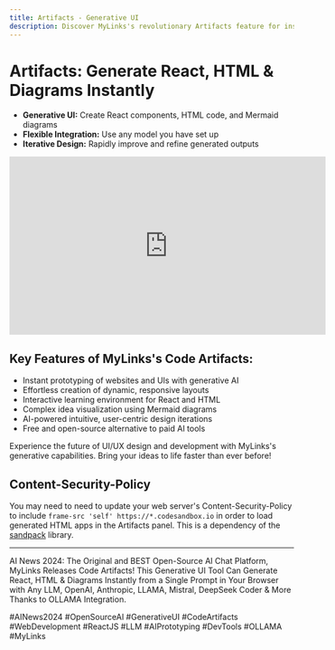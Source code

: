 ```yaml
---
title: Artifacts - Generative UI
description: Discover MyLinks's revolutionary Artifacts feature for instant creation of React components, HTML code, and Mermaid diagrams.
---
```


# Artifacts: Generate React, HTML & Diagrams Instantly

- **Generative UI:** Create React components, HTML code, and Mermaid diagrams
- **Flexible Integration:** Use any model you have set up
- **Iterative Design:** Rapidly improve and refine generated outputs

<div align="center">
  <iframe width="560" height="315" src="https://www.youtube.com/embed/GfTj7O4gmd0?si=NrtqGoodGpfANBfT" title="YouTube video player" frameborder="0" allow="accelerometer; autoplay; clipboard-write; encrypted-media; gyroscope; picture-in-picture; web-share" allowfullscreen="true"></iframe>
</div>

## Key Features of MyLinks's Code Artifacts:

- Instant prototyping of websites and UIs with generative AI
- Effortless creation of dynamic, responsive layouts
- Interactive learning environment for React and HTML
- Complex idea visualization using Mermaid diagrams
- AI-powered intuitive, user-centric design iterations
- Free and open-source alternative to paid AI tools

Experience the future of UI/UX design and development with MyLinks's generative capabilities. Bring your ideas to life faster than ever before!

## Content-Security-Policy

You may need to need to update your web server's Content-Security-Policy to include `frame-src 'self' https://*.codesandbox.io` in order to load generated HTML apps in the Artifacts panel. This is a dependency of the [sandpack](https://sandpack.codesandbox.io/) library.

---

AI News 2024: The Original and BEST Open-Source AI Chat Platform, MyLinks Releases Code Artifacts! This Generative UI Tool Can Generate React, HTML & Diagrams Instantly from a Single Prompt in Your Browser with Any LLM, OpenAI, Anthropic, LLAMA, Mistral, DeepSeek Coder & More Thanks to OLLAMA Integration.

#AINews2024 #OpenSourceAI #GenerativeUI #CodeArtifacts #WebDevelopment #ReactJS #LLM #AIPrototyping #DevTools #OLLAMA #MyLinks
